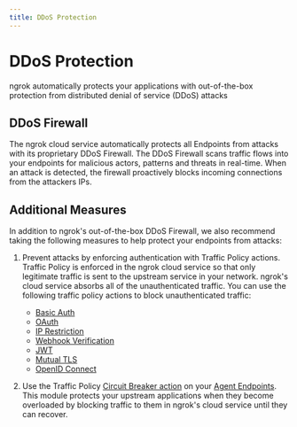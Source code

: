 ```yaml
---
title: DDoS Protection
---
```


# DDoS Protection

ngrok automatically protects your applications with out-of-the-box protection
from distributed denial of service (DDoS) attacks

## DDoS Firewall

The ngrok cloud service automatically protects all Endpoints from attacks with
its proprietary DDoS Firewall. The DDoS Firewall scans traffic flows into your
endpoints for malicious actors, patterns and threats in real-time. When an
attack is detected, the firewall proactively blocks incoming connections from
the attackers IPs.

## Additional Measures

In addition to ngrok's out-of-the-box DDoS Firewall, we also recommend taking
the following measures to help protect your endpoints from attacks:

1. Prevent attacks by enforcing authentication with Traffic Policy actions.
   Traffic Policy is enforced in the ngrok cloud service so that only
   legitimate traffic is sent to the upstream service in your network. ngrok's
   cloud service absorbs all of the unauthenticated traffic. You can use the
   following traffic policy actions to block unauthenticated traffic:

   - [Basic Auth](/traffic-policy/actions/basic-auth)
   - [OAuth](/traffic-policy/actions/oauth)
   - [IP Restriction](/traffic-policy/actions/restrict-ips/)
   - [Webhook Verification](/traffic-policy/actions/verify-webhook/)
   - [JWT](/traffic-policy/actions/jwt-validation/)
   - [Mutual TLS](/traffic-policy/actions/terminate-tls/)
   - [OpenID Connect](/traffic-policy/actions/oidc/)

1. Use the Traffic Policy [Circuit Breaker
   action](/traffic-policy/actions/circuit-breaker/) on your [Agent
   Endpoints](/universal-gateway/agent-endpoints). This module protects your
   upstream applications when they become overloaded by blocking traffic to them
   in ngrok's cloud service until they can recover.
